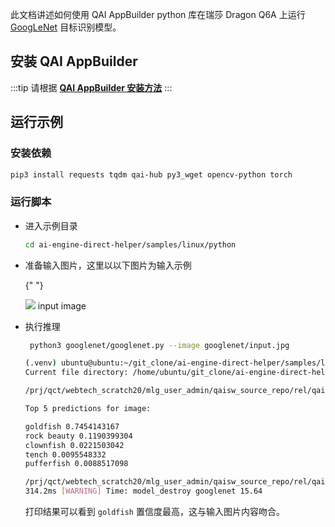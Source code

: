 此文档讲述如何使用 QAI AppBuilder python 库在瑞莎 Dragon Q6A 上运行 [GoogLeNet](https://aihub.qualcomm.com/models/googlenet?domain=Computer+Vision&useCase=Image+Classification&chipsets=qualcomm-qcs6490-proxy)
目标识别模型。

## 安装 QAI AppBuilder

:::tip
请根据 [**QAI AppBuilder 安装方法**](qai-appbuilder)
:::

## 运行示例

### 安装依赖

<NewCodeBlock tip="Device" type="device">

```bash
pip3 install requests tqdm qai-hub py3_wget opencv-python torch
```

</NewCodeBlock>

### 运行脚本

- 进入示例目录

   <NewCodeBlock tip="Device" type="device">

  ```bash
  cd ai-engine-direct-helper/samples/linux/python
  ```

    </NewCodeBlock>

- 准备输入图片，这里以以下图片为输入示例

  {" "}

  <div style={{ textAlign: "center" }}>
    <img src="/img/dragon/q6a/test_image.webp" style={{ width: "65%" }} />
    input image
  </div>

- 执行推理

    <NewCodeBlock tip="Device" type="device">

  ```bash
   python3 googlenet/googlenet.py --image googlenet/input.jpg
  ```

    </NewCodeBlock>

  ```bash
  (.venv) ubuntu@ubuntu:~/git_clone/ai-engine-direct-helper/samples/linux/python$ python3 googlenet/googlenet.py --image googlenet/input.jpg
  Current file directory: /home/ubuntu/git_clone/ai-engine-direct-helper/samples/linux/python/googlenet

  /prj/qct/webtech_scratch20/mlg_user_admin/qaisw_source_repo/rel/qairt-2.37.1/point_release/SNPE_SRC/avante-tools/prebuilt/dsp/hexagon-sdk-5.4.0/ipc/fastrpc/rpcmem/src/rpcmem_android.c:38:dummy call to rpcmem_init, rpcmem APIs will be used from libxdsprpc

  Top 5 predictions for image:

  goldfish 0.7454143167
  rock beauty 0.1190399304
  clownfish 0.0221503042
  tench 0.0095548332
  pufferfish 0.0088517098

  /prj/qct/webtech_scratch20/mlg_user_admin/qaisw_source_repo/rel/qairt-2.37.1/point_release/SNPE_SRC/avante-tools/prebuilt/dsp/hexagon-sdk-5.4.0/ipc/fastrpc/rpcmem/src/rpcmem_android.c:42:dummy call to rpcmem_deinit, rpcmem APIs will be used from libxdsprpc
  314.2ms [WARNING] Time: model_destroy googlenet 15.64
  ```

  打印结果可以看到 `goldfish` 置信度最高，这与输入图片内容吻合。
